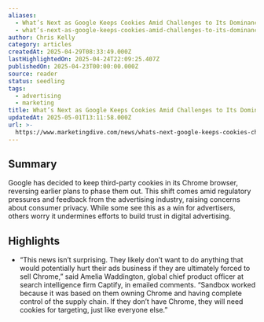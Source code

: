 ```yaml
---
aliases:
  - What’s Next as Google Keeps Cookies Amid Challenges to Its Dominance
  - what’s-next-as-google-keeps-cookies-amid-challenges-to-its-dominance
author: Chris Kelly
category: articles
createdAt: 2025-04-29T08:33:49.000Z
lastHighlightedOn: 2025-04-24T22:09:25.407Z
publishedOn: 2025-04-23T00:00:00.000Z
source: reader
status: seedling
tags:
  - advertising
  - marketing
title: What’s Next as Google Keeps Cookies Amid Challenges to Its Dominance
updatedAt: 2025-05-01T13:11:58.000Z
url: >-
  https://www.marketingdive.com/news/whats-next-google-keeps-cookies-challenges-dominance/746061/?utm_source=Sailthru&utm_medium=email&utm_campaign=Issue:%202025-04-23%20Marketing%20Dive%20Newsletter%20[issue:72480]&utm_term=Marketing%20Dive
---
```

## Summary

Google has decided to keep third-party cookies in its Chrome browser, reversing earlier plans to phase them out. This shift comes amid regulatory pressures and feedback from the advertising industry, raising concerns about consumer privacy. While some see this as a win for advertisers, others worry it undermines efforts to build trust in digital advertising.

## Highlights

- “This news isn’t surprising. They likely don’t want to do anything that would potentially hurt their ads business if they are ultimately forced to sell Chrome,” said Amelia Waddington, global chief product officer at search intelligence firm Captify, in emailed comments. “Sandbox worked because it was based on them owning Chrome and having complete control of the supply chain. If they don’t have Chrome, they will need cookies for targeting, just like everyone else.”
